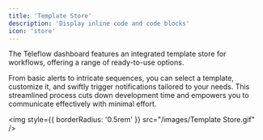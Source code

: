 ```yaml
---
title: 'Template Store'
description: 'Display inline code and code blocks'
icon: 'store'
---
```


The Teleflow dashboard features an integrated template store for workflows, offering a range of ready-to-use options. 

From basic alerts to intricate sequences, you can select a template, customize it, and swiftly trigger notifications tailored to your needs. 
This streamlined process cuts down development time and empowers you to communicate effectively with minimal effort.

<img
  style={{ borderRadius: '0.5rem' }}
  src="/images/Template Store.gif"
/>
